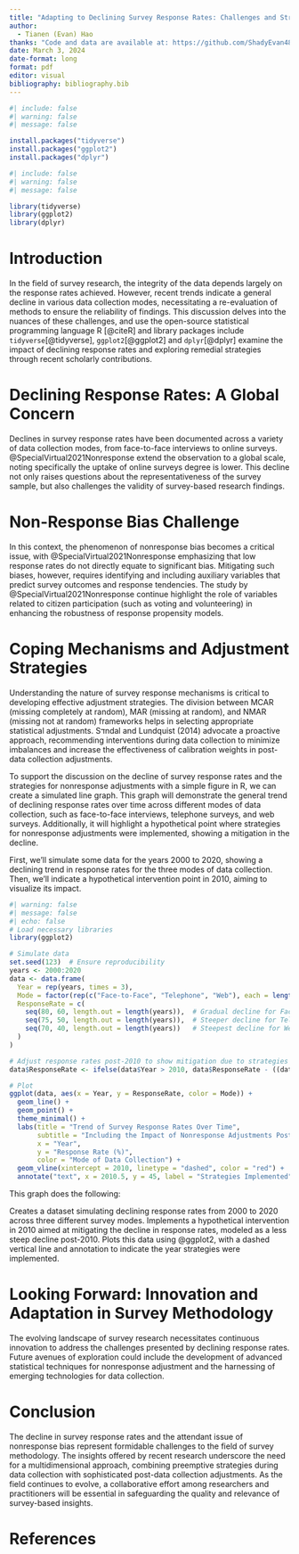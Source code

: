```yaml
---
title: "Adapting to Declining Survey Response Rates: Challenges and Strategies"
author: 
  - Tianen (Evan) Hao
thanks: "Code and data are available at: https://github.com/ShadyEvan4830/Survey_Response_Rates.git"
date: March 3, 2024
date-format: long
format: pdf
editor: visual
bibliography: bibliography.bib
---
```


```r
#| include: false
#| warning: false
#| message: false

install.packages("tidyverse")
install.packages("ggplot2")
install.packages("dplyr")
```

```r
#| include: false
#| warning: false
#| message: false

library(tidyverse)
library(ggplot2)
library(dplyr)
```

# Introduction

In the field of survey research, the integrity of the data depends largely on the response rates achieved. However, recent trends indicate a general decline in various data collection modes, necessitating a re-evaluation of methods to ensure the reliability of findings. This discussion delves into the nuances of these challenges, and use the open-source statistical programming language R [@citeR] and library packages include `tidyverse`[@tidyverse], `ggplot2`[@ggplot2] and `dplyr`[@dplyr] examine the impact of declining response rates and exploring remedial strategies through recent scholarly contributions.

# Declining Response Rates: A Global Concern

Declines in survey response rates have been documented across a variety of data collection modes, from face-to-face interviews to online surveys. @SpecialVirtual2021Nonresponse extend the observation to a global scale, noting specifically the uptake of online surveys degree is lower. This decline not only raises questions about the representativeness of the survey sample, but also challenges the validity of survey-based research findings.

# Non-Response Bias Challenge

In this context, the phenomenon of nonresponse bias becomes a critical issue, with @SpecialVirtual2021Nonresponse emphasizing that low response rates do not directly equate to significant bias. Mitigating such biases, however, requires identifying and including auxiliary variables that predict survey outcomes and response tendencies. The study by @SpecialVirtual2021Nonresponse continue highlight the role of variables related to citizen participation (such as voting and volunteering) in enhancing the robustness of response propensity models.

# Coping Mechanisms and Adjustment Strategies

Understanding the nature of survey response mechanisms is critical to developing effective adjustment strategies. The division between MCAR (missing completely at random), MAR (missing at random), and NMAR (missing not at random) frameworks helps in selecting appropriate statistical adjustments. Sדndal and Lundquist (2014) advocate a proactive approach, recommending interventions during data collection to minimize imbalances and increase the effectiveness of calibration weights in post-data collection adjustments.

To support the discussion on the decline of survey response rates and the strategies for nonresponse adjustments with a simple figure in R, we can create a simulated line graph. This graph will demonstrate the general trend of declining response rates over time across different modes of data collection, such as face-to-face interviews, telephone surveys, and web surveys. Additionally, it will highlight a hypothetical point where strategies for nonresponse adjustments were implemented, showing a mitigation in the decline.

First, we'll simulate some data for the years 2000 to 2020, showing a declining trend in response rates for the three modes of data collection. Then, we'll indicate a hypothetical intervention point in 2010, aiming to visualize its impact.

```r
#| warning: false
#| message: false
#| echo: false
# Load necessary libraries
library(ggplot2)

# Simulate data
set.seed(123)  # Ensure reproducibility
years <- 2000:2020
data <- data.frame(
  Year = rep(years, times = 3),
  Mode = factor(rep(c("Face-to-Face", "Telephone", "Web"), each = length(years))),
  ResponseRate = c(
    seq(80, 60, length.out = length(years)),  # Gradual decline for Face-to-Face
    seq(75, 50, length.out = length(years)),  # Steeper decline for Telephone
    seq(70, 40, length.out = length(years))   # Steepest decline for Web
  )
)

# Adjust response rates post-2010 to show mitigation due to strategies
data$ResponseRate <- ifelse(data$Year > 2010, data$ResponseRate - ((data$Year - 2010) * -0.5), data$ResponseRate)

# Plot
ggplot(data, aes(x = Year, y = ResponseRate, color = Mode)) +
  geom_line() +
  geom_point() +
  theme_minimal() +
  labs(title = "Trend of Survey Response Rates Over Time",
       subtitle = "Including the Impact of Nonresponse Adjustments Post-2010",
       x = "Year",
       y = "Response Rate (%)",
       color = "Mode of Data Collection") +
  geom_vline(xintercept = 2010, linetype = "dashed", color = "red") +
  annotate("text", x = 2010.5, y = 45, label = "Strategies Implemented", angle = 90, vjust = -0.5, color = "red")

```

This graph does the following:

Creates a dataset simulating declining response rates from 2000 to 2020 across three different survey modes. Implements a hypothetical intervention in 2010 aimed at mitigating the decline in response rates, modeled as a less steep decline post-2010. Plots this data using @ggplot2, with a dashed vertical line and annotation to indicate the year strategies were implemented.

# **Looking Forward: Innovation and Adaptation in Survey Methodology**

The evolving landscape of survey research necessitates continuous innovation to address the challenges presented by declining response rates. Future avenues of exploration could include the development of advanced statistical techniques for nonresponse adjustment and the harnessing of emerging technologies for data collection.

# **Conclusion**

The decline in survey response rates and the attendant issue of nonresponse bias represent formidable challenges to the field of survey methodology. The insights offered by recent research underscore the need for a multidimensional approach, combining preemptive strategies during data collection with sophisticated post-data collection adjustments. As the field continues to evolve, a collaborative effort among researchers and practitioners will be essential in safeguarding the quality and relevance of survey-based insights.

\newpage

# References
